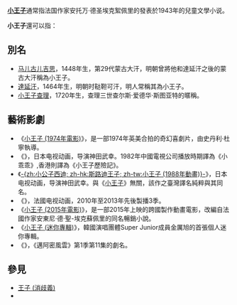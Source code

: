 '''[[小王子|小王子]]'''通常指法国作家安托万·德圣埃克絮佩里的發表於1943年的兒童文學小说。

'''小王子'''還可以指：

== 別名 ==
*[[马儿古儿吉思|马儿古儿吉思]]，1448年生，第29代蒙古大汗，明朝曾將他和達延汗之後的蒙古大汗稱為小王子。
*[[達延汗|達延汗]]，1464年生，明朝时鞑靼可汗，明人常稱其為小王子。
*[[小王子查理|小王子查理]]，1720年生，查理三世查尔斯·爱德华·斯图亚特的暱稱。

== 藝術影劇 ==
* 《[[小王子_(1974年電影)|小王子 (1974年電影)]]》，是一部1974年英美合拍的奇幻喜劇片，由史丹利·杜寧執導。
* 《{{tsl|en|The Adventures of the Little Prince (TV series)|小王子 (1978年動畫)}}》，日本电视动画，导演神田武幸。1982年中國電視公司播放時期譯為《小乖乖》,香港則譯為《小王子歷險記》。
* 《[[小公子西迪|-{zh:小公子西迪; zh-hk:斯路迪王子; zh-tw:小王子 (1988年動畫)}-]]》，日本电视动画，导演神田武幸。與《[[小王子|小王子]]》無關，該作之臺灣譯名純粹與其同名。
* 《{{tsl|fr|Le Petit Prince (série télévisée d'animation)|小王子 (2010年電視動畫)}}》，法國电视动画，2010年至2013年先後製播3季。
* 《[[小王子_(2015年電影)|小王子 (2015年電影)]]》，是一部2015年上映的跨國製作動畫電影，改編自法國作家安東尼·德·聖-埃克蘇佩里的同名暢銷小說。
* 《[[小王子_(迷你專輯)|小王子 (迷你專輯)]]》，韓國演唱團體Super Junior成員金厲旭的首張個人迷你專輯。
* 《{{tsl|en|Little Prince (Miami Vice)|小王子 (邁阿密風雲)}}》，《邁阿密風雲》第1季第11集的劇名。

== 參見 ==
* [[王子_(消歧義)|王子 (消歧義)]]
* {{lookfrom|小王子}}

{{消歧义|cat=三字消歧義}}